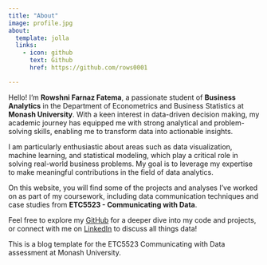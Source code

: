 ```yaml
---
title: "About"
image: profile.jpg
about:
  template: jolla
  links:
    - icon: github
      text: Github
      href: https://github.com/rows0001

---
```


Hello! I'm **Rowshni Farnaz Fatema**, a passionate student of **Business Analytics** in the Department of Econometrics and Business Statistics at **Monash University**. With a keen interest in data-driven decision making, my academic journey has equipped me with strong analytical and problem-solving skills, enabling me to transform data into actionable insights.

I am particularly enthusiastic about areas such as data visualization, machine learning, and statistical modeling, which play a critical role in solving real-world business problems. My goal is to leverage my expertise to make meaningful contributions in the field of data analytics.

On this website, you will find some of the projects and analyses I've worked on as part of my coursework, including data communication techniques and case studies from **ETC5523 - Communicating with Data**.

Feel free to explore my [GitHub](https://github.com/rows0001) for a deeper dive into my code and projects, or connect with me on [LinkedIn](https://www.linkedin.com/in/your-profile) to discuss all things data!


This is a blog template for the ETC5523 Communicating with Data assessment at Monash University.
